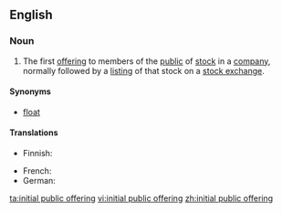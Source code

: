 ==English==
{{wikipedia}}

===Noun===
{{head|en|noun|head=[[initial]] [[public]] [[offering]]|abbreviated as|IPO}}

# {{US|business}} The first [[offering]] to members of the [[public]] of [[stock]] in a [[company]], normally followed by a [[listing]] of that stock on a [[stock exchange]].

====Synonyms====
* [[float]]

====Translations====
{{trans-top|US, business}}
* Finnish: {{t|fi|listautumisanti}}
{{trans-mid}}
* French: {{t|fr|introduction en bourse|f}}
* German: {{t+|de|Börsengang}}
{{trans-bottom}}

[[ta:initial public offering]]
[[vi:initial public offering]]
[[zh:initial public offering]]